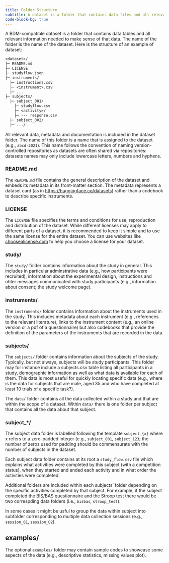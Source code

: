 ```yaml
---
title: Folder Structure
subtitle: A dataset is a folder that contains data files and all relevant information needed to make sense of that data.
code-block-bg: true
---
```


A BDM-compatible dataset is a folder that contains data tables and all relevant information needed to make sense of that data. The name of the folder is the name of the dataset. Here is the structure of an example of dataset:

```default
<dataset>/
├─ README.md
├─ LICENSE
├─ studyflow.json
├─ instruments/
  ├─ instructions.csv
  ├─ <instrument>.csv
  ├─ ...
├─ subjects/
  ├─ subject_001/
    ├─ studyflow.csv
    ├─ <activity>/
    ├─ --- response.csv
  ├─ subject_002/
  ├─ .../

```


All relevant data, metadata and documentation is included in the dataset folder. The name of this folder is a name that is assigned to the dataset (e.g., `abcd-2021`). This name follows the convention of naming version-controlled repositories as datasets are often shared via repositories: datasets names may only include lowercase letters, numbers and hyphens.


### README.md

The `README.md` file contains the general description of the dataset and embeds its metadata in its front-matter section. The metadata represents a dataset card (as in [https://huggingface.co/datasets](HuggingFace)) rather than a codebook to describe specific instruments.


### LICENSE

The `LICENSE` file specifies the terms and conditions for use, reproduction and distribution of the dataset. While different licenses may apply to different parts of a dataset, it is recommended to keep it simple and to use the same license for the entire dataset. You can use websites like [choosealicense.com](https://choosealicense.com/) to help you choose a license for your dataset.


### study/

The `study/` folder contains information about the study in general. This includes in particular adminstrative data (e.g., how participants were recruited), information about the experimental design, instructions and ohter messages communicated with study participants (e.g., information about consent; the study welcome page).


### instruments/

The `instruments/` folder contains information about the instruments used in the study. This includes metadata about each instrument (e.g., references to the relevant literature), links to the instrument content (e.g., an online version or a pdf of a questionnaire) but also codebooks that provide the definition of the parameters of the instruments that are recorded in the data.


### subjects/

The `subjects/` folder contains information about the subjects of the study. Typically, but not always, subjects will be study participants. This folder may for instance include a subjects.csv table listing all participants in a study, demographic information as well as what data is available for each of them. This data is most useful for quickly locating specific data (e.g., where is the data for subjects that are male, aged 35 and who have completed at least 10 trials of a specific task?).


The `data/` folder contains all the data collected within a study and that are within the scope of a dataset. Within `data/` there is one folder per subject that contains all the data about that subject.


### subject\_\*/

The subject data folder is labelled following the template `subject_{x}` where x refers to a zero-padded integer (e.g., `subject_001`, `subject_123`; the number of zeros used for padding should be commensurate with the number of subjects in the dataset.

Each subject data folder contains at its root a `study_flow.csv` file which explains what activities were completed by this subject (with a competition status), when they started and ended each activity and in what order the activities were completed.

Additional folders are included within each subjects' folder depending on the specific activities completed by that subject. For example, if the subject completed the BIS/BAS questionnaire and the Stroop test there would be two correspding data folders (i.e., `bisbas`, `stroop_test`).

In some cases it might be usful to group the data within subject into subfolder corresponding to multiple data collection sessions (e.g., `session_01`, `session_02`).


## examples/

The optional `examples/` folder may contain sample codes to showcase some aspects of the data (e.g., descriptive statistics, missing values plot).
